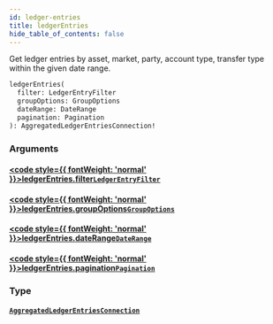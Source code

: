 ```yaml
---
id: ledger-entries
title: ledgerEntries
hide_table_of_contents: false
---
```








Get ledger entries by asset, market, party, account type, transfer type within the given date range.

```graphql
ledgerEntries(
  filter: LedgerEntryFilter
  groupOptions: GroupOptions
  dateRange: DateRange
  pagination: Pagination
): AggregatedLedgerEntriesConnection!
```


### Arguments

#### [<code style={{ fontWeight: 'normal' }}>ledgerEntries.<b>filter</b></code>](#)<Bullet />[`LedgerEntryFilter`](/docs/testnet/graphql/inputs/ledger-entry-filter) <Badge class="secondary" text="input"/>
> 
> 

#### [<code style={{ fontWeight: 'normal' }}>ledgerEntries.<b>groupOptions</b></code>](#)<Bullet />[`GroupOptions`](/docs/testnet/graphql/inputs/group-options) <Badge class="secondary" text="input"/>
> 
> 

#### [<code style={{ fontWeight: 'normal' }}>ledgerEntries.<b>dateRange</b></code>](#)<Bullet />[`DateRange`](/docs/testnet/graphql/inputs/date-range) <Badge class="secondary" text="input"/>
> 
> 

#### [<code style={{ fontWeight: 'normal' }}>ledgerEntries.<b>pagination</b></code>](#)<Bullet />[`Pagination`](/docs/testnet/graphql/inputs/pagination) <Badge class="secondary" text="input"/>
> 
> 

### Type

#### [`AggregatedLedgerEntriesConnection`](/docs/testnet/graphql/objects/aggregated-ledger-entries-connection) <Badge class="secondary" text="object"/>
> 
> 






